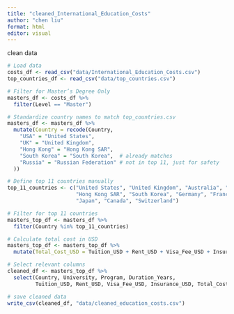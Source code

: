 ```yaml
---
title: "cleaned_International_Education_Costs"
author: "chen liu"
format: html
editor: visual
---
```


clean data

```r
# Load data
costs_df <- read_csv("data/International_Education_Costs.csv")
top_countries_df <- read_csv("data/top_countries.csv")

# Filter for Master’s Degree Only
masters_df <- costs_df %>%
  filter(Level == "Master")

# Standardize country names to match top_countries.csv
masters_df <- masters_df %>%
  mutate(Country = recode(Country,
    "USA" = "United States",
    "UK" = "United Kingdom",
    "Hong Kong" = "Hong Kong SAR",
    "South Korea" = "South Korea",  # already matches
    "Russia" = "Russian Federation" # not in top 11, just for safety
  ))

# Define top 11 countries manually
top_11_countries <- c("United States", "United Kingdom", "Australia", "China (Mainland)",
                      "Hong Kong SAR", "South Korea", "Germany", "France",
                      "Japan", "Canada", "Switzerland")

# Filter for top 11 countries
masters_top_df <- masters_df %>%
  filter(Country %in% top_11_countries)

# Calculate total cost in USD
masters_top_df <- masters_top_df %>%
  mutate(Total_Cost_USD = Tuition_USD + Rent_USD + Visa_Fee_USD + Insurance_USD)

# Select relevant columns
cleaned_df <- masters_top_df %>%
  select(Country, University, Program, Duration_Years,
         Tuition_USD, Rent_USD, Visa_Fee_USD, Insurance_USD, Total_Cost_USD)

# save cleaned data
write_csv(cleaned_df, "data/cleaned_education_costs.csv")


```
